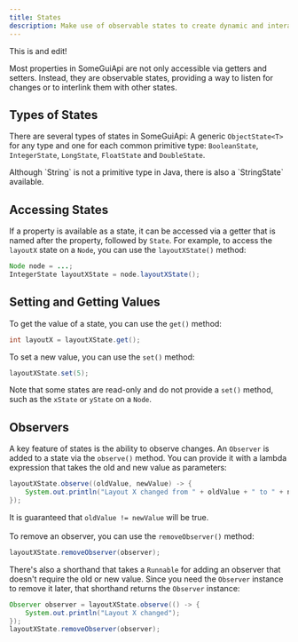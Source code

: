 ```yaml
---
title: States
description: Make use of observable states to create dynamic and interactive GUIs!
---
```


<Info>
	This is and edit!
</Info>

Most properties in SomeGuiApi are not only accessible via getters and setters.
Instead, they are observable states, providing a way to listen for changes or to interlink them with other states.

## Types of States

There are several types of states in SomeGuiApi: A generic `ObjectState<T>` for any type and one for each common
primitive type: `BooleanState`, `IntegerState`, `LongState`, `FloatState` and `DoubleState`.

<Info>
	Although `String` is not a primitive type in Java, there is also a `StringState` available.
</Info>

## Accessing States

If a property is available as a state, it can be accessed via a getter that is named after the property, followed by `State`.
For example, to access the `layoutX` state on a `Node`, you can use the `layoutXState()` method:

```java
Node node = ...;
IntegerState layoutXState = node.layoutXState();
```

## Setting and Getting Values

To get the value of a state, you can use the `get()` method:

```java
int layoutX = layoutXState.get();
```

To set a new value, you can use the `set()` method:

```java
layoutXState.set(5);
```

Note that some states are read-only and do not provide a `set()` method, such as the `xState` or `yState` on a `Node`.

## Observers

A key feature of states is the ability to observe changes. An `Observer` is added to a state via the `observe()` method. You can provide it with
a lambda expression that takes the old and new value as parameters:

```java
layoutXState.observe((oldValue, newValue) -> {
	System.out.println("Layout X changed from " + oldValue + " to " + newValue);
});
```

It is guaranteed that `oldValue != newValue` will be true.\
\
To remove an observer, you can use the `removeObserver()` method:

```java
layoutXState.removeObserver(observer);
```

There's also a shorthand that takes a `Runnable` for adding an observer that doesn't require the old or new value. Since you need the `Observer`
instance to remove it later, that shorthand returns the `Observer` instance:

```java
Observer observer = layoutXState.observe(() -> {
	System.out.println("Layout X changed");
});
layoutXState.removeObserver(observer);
```
